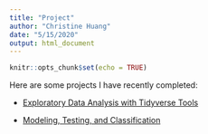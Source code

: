 ```yaml
---
title: "Project"
author: "Christine Huang"
date: "5/15/2020"
output: html_document
---
```


```r
knitr::opts_chunk$set(echo = TRUE)
```

Here are some projects I have recently completed:

- [Exploratory Data Analysis with Tidyverse Tools](/project1/)

- [Modeling, Testing, and Classification](/project2/)
